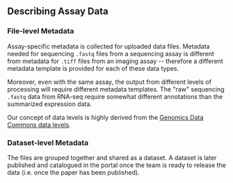 ## Describing Assay Data

### File-level Metadata

Assay-specific metadata is collected for uploaded data files. 
Metadata needed for sequencing `.fastq` files from a sequencing assay is different from metadata for `.tiff` files from an imaging assay -- therefore a different metadata template is provided for each of these data types. 

Moreover, even with the same assay, the output from different levels of processing will require different metadata templates. 
The "raw" sequencing `.fastq` data from RNA-seq require somewhat different annotations than the summarized expression data. 

Our concept of data levels is highly derived from the [Genomics Data Commons data levels](https://gdc.cancer.gov/resources-tcga-users/tcga-code-tables/data-levels). 

### Dataset-level Metadata

The files are grouped together and shared as a dataset. 
A dataset is later published and catalogued in the portal once the team is ready to release the data (i.e. once the paper has been published). 

